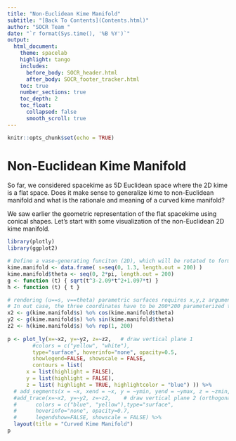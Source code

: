 ```yaml
---
title: "Non-Euclidean Kime Manifold"
subtitle: "[Back To Contents](Contents.html)"
author: "SOCR Team "
date: "`r format(Sys.time(), '%B %Y')`"
output: 
  html_document:
    theme: spacelab
    highlight: tango
    includes:
      before_body: SOCR_header.html
      after_body: SOCR_footer_tracker.html
    toc: true
    number_sections: true
    toc_depth: 2
    toc_float:
      collapsed: false
      smooth_scroll: true
---
```


```r
knitr::opts_chunk$set(echo = TRUE)
```



# Non-Euclidean Kime Manifold

So far, we considered spacekime as 5D Euclidean space where the 2D kime is a flat space. Does it make sense to generalize kime to non-Euclidean manifold and  what is the rationale and meaning of a curved kime manifold?

We saw earlier the geometric representation of the flat spacekime using conical shapes. Let's start with some visualization of the non-Euclidean 2D kime manifold.

```r
library(plotly)
library(ggplot2)
```
```r

# Define a vase-generating funciton (2D), which will be rotated to form curved kime manifold
kime.manifold <- data.frame( s=seq(0, 1.3, length.out = 200) )
kime.manifold$theta <- seq(0, 2*pi, length.out = 200)
g <- function (t) { sqrt(t^3-2.09*t^2+1.097*t) }
h <- function (t) { t }

# rendering (u==s, v==theta) parametric surfaces requires x,y,z arguments to be 2D arrays
# In out case, the three coordinates have to be 200*200 parameterized tensors/arrays
x2 <- g(kime.manifold$s) %o% cos(kime.manifold$theta)
y2 <- g(kime.manifold$s) %o% sin(kime.manifold$theta)
z2 <- h(kime.manifold$s) %o% rep(1, 200)
  
p <- plot_ly(x=~x2, y=~y2, z=~z2,   # draw vertical plane 1
        #colors = c("yellow", "white"),
        type="surface", hoverinfo="none", opacity=0.5, 
        showlegend=FALSE, showscale = FALSE,
        contours = list(
      x = list(highlight = FALSE),
      y = list(highlight = FALSE),
      z = list( highlight = TRUE, highlightcolor = "blue") )) %>%
  # add_segments(x = ~x, xend = ~x, y = ~ymin, yend = ~ymax, z = ~zmin, yend = ~zmax) %>%
  #add_trace(x=~x2, y=~y2, z=~z2,    # draw vertical plane 2 (orthogonal to 1)
  #      colors = c("blue", "yellow"),type="surface", 
  #      hoverinfo="none", opacity=0.7, 
  #      legendshow=FALSE, showscale = FALSE) %>%
  layout(title = "Curved Kime Manifold")
p
```